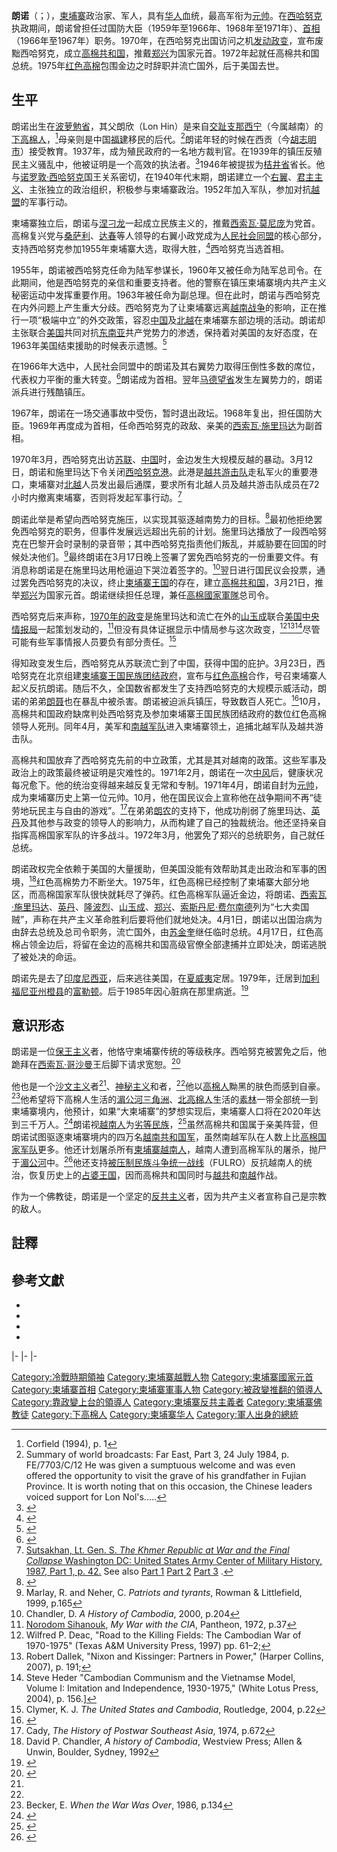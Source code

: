 {{redirect2|龍諾|「龍諾」的其他意思|龍諾 (消歧義)}}
{{noteTA
|T=zh-cn:朗诺;zh-tw:龍諾;zh-hk:朗諾;
|1=zh-cn:朗诺;zh-tw:龍諾;zh-hk:朗諾;
|2=zh-cn:西哈努克;zh-tw:施亞努;zh-hk:施漢諾;zh-sg:西哈诺;
}}

{{Infobox Prime Minister
|honorific-prefix = 
|name          = 朗諾
|image         = LonNol.jpg
|order         = [[高棉共和國|高棉共和國]][[柬埔寨国家元首列表|總統]]
|primeminister = [[西索瓦·施里瑪達|西索瓦·施里瑪達]]<br>[[山玉成|山玉成]]<br>[[橫東罕|橫東罕]]<br>[[英丹|英丹]]<br>[[隆波烈|隆波烈]] 
|term_start    = 1972年3月10日
|term_end      = 1975年4月1日
|deputy        =
|predecessor   = [[鄭興_(柬埔寨)|鄭興]]
|successor     = [[蘇金奎|蘇金奎]] {{small|(臨時)}} 
|order2        = [[高棉共和國|高棉共和國]][[柬埔寨政府首腦列表|總理]]
|office2       = 
|head2    = [[诺罗敦·西哈努克|诺罗敦·西哈努克]]<br>[[鄭興_(柬埔寨)|鄭興]] {{small|(臨時)}} 
|term_start2   = 1969年8月14日
|term_end2     = 1972年3月11日 
|deputy2       = [[西索瓦·施里瑪達|西索瓦·施里瑪達]] 
|predecessor2  = [[宾努|宾努]]
|successor2    = [[西索瓦·施里瑪達|西索瓦·施里瑪達]]
|order3        = [[柬埔寨政府首腦列表|柬埔寨首相]]
|head3    = [[诺罗敦·西哈努克|诺罗敦·西哈努克]] 
|term_start3   = 1966年10月25日
|term_end3     = 1967年5月1日
|predecessor3  = [[諾羅敦·康托爾|諾羅敦·康托爾]]
|successor3    = [[宋雙|宋雙]]
|order4        = [[柬埔寨國防部|柬埔寨國防部長]]
|term_start4   = 1968年
|term_end4     = 1971年
|term_start5   = 1959年
|term_end5     = 1966年
|office7       = {{le|社會共和黨|Social Republican Party}}领袖
|term_start7   = 1972年6月
|term_end7     = 1965年4月12日
|predecessor7  = 無（新職位）
|successor7    = 職位廢除
|office6       = [[高棉國家軍隊|高棉國家軍隊]]總司令
|term_start6   = 1970年10月9日
|term_end6     = 1975年4月17日
|predecessor6  = 無（新職位）
|successor6    = 職位廢除 
|birth_date    = {{Birth date|1913|11|13}}
|birth_place   = [[File:Flag_of_Colonial_Annam.svg|23px]][[法屬印度支那聯邦|法屬印度支那聯邦]][[柬埔寨保護國|柬埔寨保護國]][[波蘿勉省|波蘿勉省]]  
|death_date    = {{dda|1985|11|17|1913|11|13}}
|death_place   = {{美國}}[[加利福尼亞州|加利福尼亞州]][[富勒顿_(加利福尼亚州)|富樂敦]]
|party         = {{le|社會共和黨|Social Republican Party}} (1972–1975)
|otherparty    =  [[無黨籍|無黨籍]] (1970–1972)<br />[[人民社會同盟|人民社會同盟]] (1955–1970)<br />{{link-en|高棉復興黨|Khmer Renovation}} (1947–1955) 
|spouse        = 索万那·朗（Sovanna Lon）<ref>{{cite web|url=https://www.nytimes.com/1981/04/04/us/around-the-nation-lon-nol-s-wife-and-son-fined-in-child-abuse-case.html|title=Lon Nol's Wife and Son Fined in Child-Abuse Case|date=April 4, 1981|publisher=[[The_New_York_Times|The New York Times]]|accessdate=May 29, 2014|archive-date=2018-01-25|archive-url=https://web.archive.org/web/20180125102550/http://www.nytimes.com/1981/04/04/us/around-the-nation-lon-nol-s-wife-and-son-fined-in-child-abuse-case.html|dead-url=no}}</ref> 
|children      = 9名
<!--Military service-->
|nickname      = 
|allegiance    = {{flagdeco|Cambodia}} [[柬埔寨王国_(1953年－1970年)|柬埔寨王国]]<br>{{flag|高棉共和国}}
|serviceyears  = 1952–1975   
|branch        = [[柬埔寨王家陸軍|柬埔寨王家軍]]<br>[[高棉國家軍隊|高棉國家軍隊]]  
|rank          = [[File:Cambodian_Army_OF-10.svg|10px]] [[元帥|元帥]]  
|unit          = 
|commands      = [[高棉國家軍隊|高棉國家軍隊]]總司令
|battles       = [[第一次印度支那戰爭|第一次印度支那戰爭]]
|awards        = 
|signature     = Signature of Lon Nol.png 
}}

'''朗诺'''（{{Kmr|k=លន់ នល់|r=Lon Nol}}；{{bd|1913年|11月13日|1985年|11月17日|catIdx=Lon Nol}}），[[柬埔寨|柬埔寨]]政治家、军人，具有[[华人|华人]]血统，最高军衔为[[元帅|元帅]]。在[[诺罗敦·西哈努克|西哈努克]]执政期间，朗诺曾担任过国防大臣（1959年至1966年、1968年至1971年）、[[柬埔寨首相|首相]]（1966年至1967年）职务。1970年，在西哈努克出国访问之机[[1970年柬埔寨政变|发动政变]]，宣布废黜西哈努克，成立[[高棉共和国|高棉共和国]]，推戴[[郑兴_(柬埔寨)|郑兴]]为国家元首。1972年起就任高棉共和国总统。1975年[[红色高棉|红色高棉]]包围金边之时辞职并流亡国外，后于美国去世。

==生平==
朗诺出生在[[波萝勉省|波萝勉省]]，其父朗欣（Lon Hin）是来自[[交趾支那|交趾支那]][[西宁市_(越南)|西宁]]（今属越南）的[[下高棉人|下高棉人]]，<ref name="Corfield1994-1">Corfield (1994), p. 1</ref>母亲则是中国[[福建|福建]]移民的后代。<ref>Summary of world broadcasts: Far East, Part 3, 24 July 1984, p. FE/7703/C/12 He was given a sumptuous welcome and was even offered the opportunity to visit the grave of his grandfather in Fujian Province. It is worth noting that on this occasion, the Chinese leaders voiced support for Lon Nol's.....</ref>朗诺年轻的时候在西贡（今[[胡志明市|胡志明市]]）接受教育。1937年，成为殖民政府的一名地方裁判官。在1939年的镇压反殖民主义骚乱中，他被证明是一个高效的执法者。<ref name=kiernan24>{{Harvnb|Kiernan|2004|p=24}}</ref>1946年被提拔为[[桔井省|桔井省]]省长。他与[[诺罗敦·西哈努克|诺罗敦·西哈努克]]国王关系密切，在1940年代末期，朗诺建立一个[[右翼|右翼]]、[[君主主义|君主主义]]、主张独立的政治组织，积极参与柬埔寨政治。1952年加入军队，参加对抗[[越盟|越盟]]的军事行动。

柬埔寨独立后，朗诺与[[涅刁龙|涅刁龙]]一起成立民族主义的{{link-en|高棉复兴党|Khmer Renovation}}，推戴[[西索瓦·莫尼庞|西索瓦·莫尼庞]]为党首。高棉复兴党与[[桑萨利|桑萨利]]、[[达春|达春]]等人领导的右翼小政党成为[[人民社会同盟|人民社会同盟]]的核心部分，支持西哈努克参加1955年柬埔寨大选，取得大胜，<ref name=kiernan158>{{Harvnb|Kiernan|2004|p=158}}</ref>西哈努克当选首相。

1955年，朗诺被西哈努克任命为陆军参谋长，1960年又被任命为陆军总司令。在此期间，他是西哈努克的亲信和重要支持者。他的警察在镇压柬埔寨境内共产主义秘密运动中发挥重要作用。1963年被任命为副总理。但在此时，朗诺与西哈努克在内外问题上产生重大分歧。西哈努克为了让柬埔寨远离[[越南战争|越南战争]]的影响，正在推行一项“极端中立”的外交政策，容忍[[中华人民共和国|中国]]及[[北越|北越]]在柬埔寨东部边境的活动。朗诺却主张联合[[美国|美国]]共同对抗[[东南亚|东南亚]]共产党势力的渗透，保持着对美国的友好态度，在1963年美国结束援助的时候表示遗憾。<ref name=shawcross61>{{Harvnb|Shawcross|1979|p=61}}</ref>

在1966年大选中，人民社会同盟中的朗诺及其右翼势力取得压倒性多数的席位，代表权力平衡的重大转变。<ref name=kiernan232>{{Harvnb|Kiernan|2004|p=232}}</ref>朗诺成为首相。翌年[[马德望省|马德望省]]发生左翼势力的{{link-en|三洛起义|Samlaut Uprising}}，朗诺派兵进行残酷镇压。

1967年，朗诺在一场交通事故中受伤，暂时退出政坛。1968年复出，担任国防大臣。1969年再度成为首相，任命西哈努克的政敌、亲美的[[西索瓦·施里玛达|西索瓦·施里玛达]]为副首相。

1970年3月，西哈努克出访[[苏联|苏联]]、[[中华人民共和国|中国]]时，金边发生大规模反越的暴动。3月12日，朗诺和施里玛达下令关闭[[西哈努克市|西哈努克港]]。此港是[[越南南方民族解放阵线|越共游击队]]走私军火的重要港口，柬埔寨对[[北越|北越]]人员发出最后通牒，要求所有北越人员及越共游击队成员在72小时内撤离柬埔寨，否则将发起军事行动。<ref name=sutsakhan42>[http://www.vietnam.ttu.edu/star/images/239/2390505001A.pdf Sutsakhan, Lt. Gen. S. ''The Khmer Republic at War and the Final Collapse'' Washington DC: [[United_States_Army_Center_of_Military_History|United States Army Center of Military History]], 1987, Part 1, p. 42.] {{Wayback|url=http://www.vietnam.ttu.edu/star/images/239/2390505001A.pdf |date=20190412060055 }} See also [http://www.vietnam.ttu.edu/star/images/239/2390505001A.pdf Part 1] {{Wayback|url=http://www.vietnam.ttu.edu/star/images/239/2390505001A.pdf |date=20190412060055 }}[http://www.vietnam.ttu.edu/star/images/239/2390505001B.pdf Part 2] {{Wayback|url=http://www.vietnam.ttu.edu/star/images/239/2390505001B.pdf |date=20070221083105 }}[http://www.vietnam.ttu.edu/star/images/239/2390505001C.pdf Part 3] {{Wayback|url=http://www.vietnam.ttu.edu/star/images/239/2390505001C.pdf |date=20070221083124 }}.</ref>

朗诺此举是希望向西哈努克施压，以实现其驱逐越南势力的目标。<ref name=shawcross118>{{Harvnb|Shawcross|1979|pp=118–119}}</ref>最初他拒绝罢免西哈努克的职务，但事件发展远远超出先前的计划。施里玛达播放了一段西哈努克在巴黎开会时录制的录音带；其中西哈努克指责他们叛乱，并威胁要在回国的时候处决他们。<ref name=marlay165>Marlay, R. and Neher, C. ''Patriots and tyrants'', Rowman & Littlefield, 1999, p.165</ref>最终朗诺在3月17日晚上签署了罢免西哈努克的一份重要文件。有消息称朗诺是在施里玛达用枪逼迫下哭泣着签字的。<ref name=chandler>Chandler, D. ''A History of Cambodia'', 2000, p.204</ref>翌日进行国民议会投票，通过罢免西哈努克的决议，终止[[柬埔寨王国_(1953年－1970年)|柬埔寨王国]]的存在，建立[[高棉共和国|高棉共和国]]，3月21日，推举[[郑兴_(柬埔寨)|郑兴]]为国家元首。朗诺继续担任总理，兼任[[高棉國家軍隊|高棉國家軍隊]]总司令。

西哈努克后来声称，[[1970年柬埔寨政变|1970年的政变]]是施里玛达和流亡在外的[[山玉成|山玉成]]联合[[美国|美国]][[中央情报局|中央情报局]]一起策划发动的，<ref name=sihanouk37>[[Norodom_Sihanouk|Norodom Sihanouk]], ''My War with the CIA'', Pantheon, 1972, p.37</ref>但没有具体证据显示中情局参与这次政变，<ref>Wilfred P. Deac, "Road to the Killing Fields: The Cambodian War of 1970-1975" (Texas A&M University Press, 1997) pp. 61–2;</ref><ref>Robert Dallek, "Nixon and Kissinger: Partners in Power," (Harper Collins, 2007), p. 191;</ref><ref>Steve Heder "Cambodian Communism and the Vietnamse Model, Volume I: Imitation and Independence, 1930-1975," (White Lotus Press, 2004), p. 156.]</ref>尽管可能有些军事情报人员要负有部分责任。<ref name=clymer>Clymer, K. J. ''The United States and Cambodia'', Routledge, 2004, p.22</ref>

得知政变发生后，西哈努克从苏联流亡到了中国，获得中国的庇护。3月23日，西哈努克在北京组建[[柬埔寨王国民族团结政府|柬埔寨王国民族团结政府]]，宣布与[[红色高棉|红色高棉]]合作，号召柬埔寨人起义反抗朗诺。随后不久，全国数省都发生了支持西哈努克的大规模示威活动，朗诺的弟弟[[朗聂|朗聂]]也在暴乱中被杀害。朗诺被迫派兵镇压，导致数百人死亡。<ref name=kiernan302>{{Harvnb|Kiernan|2004|p=302}}</ref>10月，高棉共和国政府缺席判处西哈努克及参加柬埔寨王国民族团结政府的数位红色高棉领导人死刑。同年4月，美军和[[越南共和国军|南越军队]]进入柬埔寨领土，追捕北越军队及越共游击队。

高棉共和国放弃了西哈努克先前的中立政策，尤其是其对越南的政策。这些军事及政治上的政策最终被证明是灾难性的。1971年2月，朗诺在一次[[中风|中风]]后，健康状况每况愈下。他的统治变得越来越反复无常和专制。1971年4月，朗诺自封为[[元帅|元帅]]，成为柬埔寨历史上第一位元帅。10月，他在国民议会上宣称他在战争期间不再“徒劳地玩民主与自由的游戏”。<ref name=cady672>Cady, ''The History of Postwar Southeast Asia'', 1974, p.672</ref>在弟弟[[朗农|朗农]]的支持下，他成功削弱了施里玛达、[[英丹|英丹]]及其他参与政变的领导人的影响力，从而构建了自己的独裁统治。他还坚持亲自指挥高棉国家军队的许多战斗。1972年3月，他罢免了郑兴的总统职务，自己就任总统。

朗诺政权完全依赖于美国的大量援助，但美国没能有效帮助其走出政治和军事的困境，<ref name="ReferenceA">David P. Chandler, ''A history of Cambodia'', Westview Press; Allen & Unwin, Boulder, Sydney, 1992</ref>红色高棉势力不断坐大。1975年，红色高棉已经控制了柬埔寨大部分地区，而高棉国家军队很快就耗尽了弹药。红色高棉军队逼近金边，将朗诺、[[西索瓦·施里玛达|西索瓦·施里玛达]]、[[英丹|英丹]]、[[隆波烈|隆波烈]]、[[山玉成|山玉成]]、[[郑兴_(柬埔寨)|郑兴]]、[[索斯丹尼·费尔南德|索斯丹尼·费尔南德]]列为“七大卖国贼”，声称在共产主义革命胜利后要将他们就地处决。4月1日，朗诺以出国治病为由辞去总统及总司令职务，流亡国外，由[[苏金奎|苏金奎]]继任临时总统。4月17日，红色高棉占领金边后，将留在金边的高棉共和国高级官僚全部逮捕并立即处决，朗诺逃脱了被处决的命运。

朗诺先是去了[[印度尼西亚|印度尼西亚]]，后来逃往美国，在[[夏威夷|夏威夷]]定居。1979年，迁居到[[加利福尼亚州|加利福尼亚州]][[橙县_(加利福尼亚州)|橙县]]的[[富勒顿_(加利福尼亚州)|富勒顿]]。后于1985年因心脏病在那里病逝。<ref>{{cite web|url=http://articles.latimes.com/1985-11-18/news/mn-7294_1_lon-nol-cambodians|title=Ex-Cambodian President Dies in Fullerton|date=November 18, 1985|publisher=[[Los_Angeles_Times|Los Angeles Times]]|accessdate=May 30, 2014|author=McMillan, Penelope|archive-date=2015-01-28|archive-url=https://web.archive.org/web/20150128114438/http://articles.latimes.com/1985-11-18/news/mn-7294_1_lon-nol-cambodians|dead-url=no}}</ref>
==意识形态==
朗诺是一位[[保王主义|保王主义]]者，他恪守柬埔寨传统的等级秩序。西哈努克被罢免之后，他跪拜在[[西索瓦·哥沙曼|西索瓦·哥沙曼]]王后脚下请求宽恕。<ref name=shawcross128>{{Harvnb|Shawcross|1979|p=128}}</ref>

他也是一个[[沙文主义|沙文主义]]者<ref name=kiernan348/>、[[神秘主义|神秘主义]]和{{link-en|高棉民族主义|Khmer nationalism}}者，<ref name=kiernan348/>他以[[高棉人|高棉人]]黝黑的肤色而感到自豪。<ref name=becker134>Becker, E. ''When the War Was Over'', 1986, p.134</ref>他希望将下高棉人生活的[[湄公河三角洲|湄公河三角洲]]、[[北高棉人|北高棉人]]生活的[[素林府|素林]]一带全部统一到柬埔寨境内，他预计，如果“大柬埔寨”的梦想实现后，柬埔寨人口将在2020年达到三千万人。<ref name=kiernan348>{{Harvnb|Kiernan|2004|p=348}}</ref>朗诺视[[京族|越南人]]为[[种族歧视|劣等民族]]，<ref>{{cite news |last=Quinlan |first=Daniel |author2=Asian Correspondent Staff |date=20 February 2014 <!-- 2:49PM UTC --> |title=Cambodia mob killing highlights festering anti-Vietnamese sentiment |url=http://asiancorrespondent.com/119777/cambodia-mob-killing-highlights-festering-anti-vietnamese-sentiment/ |newspaper=Asian Correspondent |location= |accessdate= |archive-date=2015-10-04 |archive-url=https://web.archive.org/web/20151004235904/http://asiancorrespondent.com/119777/cambodia-mob-killing-highlights-festering-anti-vietnamese-sentiment/ |dead-url=no }}</ref>虽然高棉共和国属于亲美阵营，但朗诺试图驱逐柬埔寨境内的四万名[[越南共和国军|越南共和国军]]，虽然南越军队在人数上比[[高棉国家军队|高棉国家军队]]更多。他还计划屠杀所有[[越南裔柬埔寨人|柬埔寨越南人]]，越南人遭到高棉军队的屠杀，抛尸于[[湄公河|湄公河]]中。<ref name="Kiernan2008">{{cite book|author=Ben Kiernan|title=Blood and Soil: Modern Genocide 1500-2000|url=https://books.google.com./books?id=R5p7cRyK748C&pg=PA548#v=onepage&q&f=false|year=2008|publisher=Melbourne Univ. Publishing|isbn=978-0-522-85477-0|pages=548–|access-date=2019-06-20|archive-date=2020-07-27|archive-url=https://web.archive.org/web/20200727180615/https://books.google.com/books?id=R5p7cRyK748C&pg=PA548#v=onepage&q&f=false|dead-url=no}}</ref>他还支持[[被压制民族斗争统一战线|被压制民族斗争统一战线]]（FULRO）反抗越南人的统治，恢复历史上的[[占婆|占婆王国]]，因而高棉共和国同时与[[越南南方民族解放阵线|越共]]和[[越南共和国|南越]]作战。

作为一个佛教徒，朗诺是一个坚定的[[反共主义|反共主义]]者，因为共产主义者宣称自己是宗教的敌人。

==註釋==
{{reflist}}

==參考文獻==
*{{cite book|title= Khmers stand up! – A history of the Cambodian government 1970-1975 |first1= Justin J. |last1= Corfield |url= |publisher= Centre of Southeast Asian Studies, [[Monash_University|Monash University]] |isbn= 0732605652 |year= 1994 |ref= }}
*{{cite book|title= How Pol Pot came to Power |first1= B. |last1= Kiernan |url=https://archive.org/details/howpolpotcametop00kier_0|publisher= [[Yale_University_Press|Yale University Press]] |isbn= |year= 2004 |ref= harv }}
*{{cite journal |last= Marks |first= Paul |year= 2000 |month=  |title= China's Cambodia Strategy |journal= [[Parameters_(journal)|Parameters]] |volume=  |series=  |issue= Autumn 2000 |pages= 92–108 |publisher=  |location=  |issn= 0031-1723 |pmid=  |pmc=  |doi=  |bibcode=  |oclc=  |id=  |url= http://www.carlisle.army.mil/usawc/parameters/00autumn/marks.htm |accessdate= 2010-04-24 |ref=  |archive-date= 2011-05-17 |archive-url= https://web.archive.org/web/20110517090555/http://www.carlisle.army.mil/usawc/parameters/00autumn/marks.htm |dead-url= no }}
*{{cite book|title= Sideshow: Kissinger, Nixon, and the Destruction of Cambodia |first1= W. |last1= Shawcross |url= |publisher= [[Simon_&_Schuster|Simon & Schuster]] |isbn= |year= 1979 |ref= harv }}

{{s-start}}
{{s-off}}
{{s-bef|before=[[诺罗敦·康托尔|诺罗敦·康托尔]]}}
{{s-ttl|title=[[柬埔寨首相|柬埔寨王国首相]]|years=1966年–1967年}}
{{s-aft|after=[[宋双|宋双]]}}
|-
{{s-bef|before=[[宾努|宾努]]}}
{{s-ttl|title=[[柬埔寨首相|柬埔寨王国首相]]|years=1969年–1970年}}
{{s-none|改为高棉共和国}}
|-
{{s-none|高棉共和国成立}}
{{s-ttl|title=[[柬埔寨首相|高棉共和国总理]]|years=1970年–1972年}}
{{s-aft|after=[[西索瓦·施里玛达|西索瓦·施里玛达]]}}
|-
{{s-bef|before=[[郑兴_(柬埔寨)|郑兴]]|as=国家元首}}
{{s-ttl|title=[[柬埔寨国家元首列表|高棉共和国总统]]|years=1972年–1975年}}
{{s-aft|after=[[苏金奎|苏金奎]]|as=国家元首}}
{{s-end}}

{{柬埔寨首相}}
{{冷戰相關人物}}

{{Authority control}}
{{DEFAULTSORT:Lon Nol}}
[[Category:冷戰時期領袖|Category:冷戰時期領袖]]
[[Category:柬埔寨越戰人物|Category:柬埔寨越戰人物]]
[[Category:柬埔寨國家元首|Category:柬埔寨國家元首]]
[[Category:柬埔寨首相|Category:柬埔寨首相]]
[[Category:柬埔寨軍事人物|Category:柬埔寨軍事人物]]
[[Category:被政變推翻的領導人|Category:被政變推翻的領導人]]
[[Category:靠政變上台的領導人|Category:靠政變上台的領導人]]
[[Category:柬埔寨反共主義者|Category:柬埔寨反共主義者]]
[[Category:柬埔寨佛教徒|Category:柬埔寨佛教徒]]
[[Category:下高棉人|Category:下高棉人]]
[[Category:柬埔寨华人|Category:柬埔寨华人]]
[[Category:軍人出身的總統|Category:軍人出身的總統]]